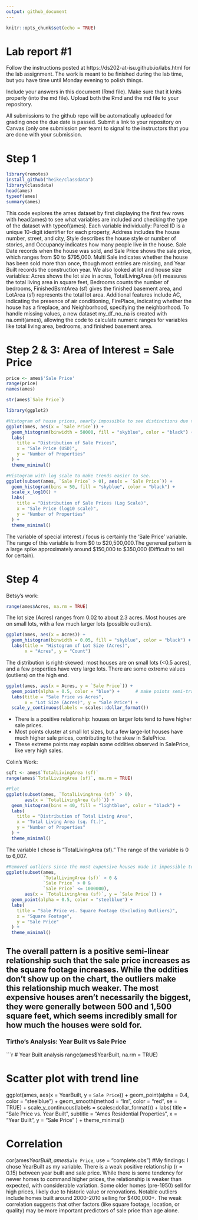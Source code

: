 ```yaml
---
output: github_document
---
```


<!-- README.md is generated from README.Rmd. Please edit the README.Rmd file -->


```r
knitr::opts_chunk$set(echo = TRUE)
```

# Lab report #1
Follow the instructions posted at https://ds202-at-isu.github.io/labs.html for the lab assignment. The work is meant to be finished during the lab time, but you have time until Monday evening to polish things.

Include your answers in this document (Rmd file). Make sure that it knits properly (into the md file). Upload both the Rmd and the md file to your repository.  

All submissions to the github repo will be automatically uploaded for grading once the due date is passed.
Submit a link to your repository on Canvas (only one submission per team) to signal to the instructors that you are done with your submission.

# Step 1 
```r
library(remotes)
install_github("heike/classdata")
library(classdata)
head(ames)
typeof(ames)
summary(ames)
```

This code explores the ames dataset by first displaying the first few rows with head(ames) to see what variables are included and checking the type of the dataset with typeof(ames). Each variable individually: Parcel ID is a unique 10-digit identifier for each property, Address includes the house number, street, and city, Style describes the house style or number of stories, and Occupancy indicates how many people live in the house. Sale Date records when the house was sold, and Sale Price shows the sale price, which ranges from $0 to $795,000. Multi Sale indicates whether the house has been sold more than once, though most entries are missing, and Year Built records the construction year. We also looked at lot and house size variables: Acres shows the lot size in acres, TotalLivingArea (sf) measures the total living area in square feet, Bedrooms counts the number of bedrooms, FinishedBsmtArea (sf) gives the finished basement area, and LotArea (sf) represents the total lot area. Additional features include AC, indicating the presence of air conditioning, FirePlace, indicating whether the house has a fireplace, and Neighborhood, specifying the neighborhood. To handle missing values, a new dataset my_df_no_na is created with na.omit(ames), allowing the code to calculate numeric ranges for variables like total living area, bedrooms, and finished basement area.

# Step 2 & 3: Area of Interest = Sale Price
```r
price <- ames$'Sale Price'
range(price)
names(ames)

str(ames$`Sale Price`)

library(ggplot2)

#Histogram of house prices, nearly impossible to see distinctions due to massive range
ggplot(ames, aes(x = `Sale Price`)) +
  geom_histogram(binwidth = 50000, fill = "skyblue", color = "black") +
  labs(
    title = "Distribution of Sale Prices",
    x = "Sale Price (USD)",
    y = "Number of Properties"
  ) +
  theme_minimal()

#Histogram with log scale to make trends easier to see. 
ggplot(subset(ames, `Sale Price` > 0), aes(x = `Sale Price`)) +
  geom_histogram(bins = 50, fill = "skyblue", color = "black") +
  scale_x_log10() +
  labs(
    title = "Distribution of Sale Prices (Log Scale)",
    x = "Sale Price (log10 scale)",
    y = "Number of Properties"
  ) +
  theme_minimal()


```

The variable of special interest / focus is certainly the 'Sale Price' variable. The range of this variable is from $0 to $20,500,000.The genereal pattern is a large spike approximately around $150,000 to $350,000 (Difficult to tell for certain).

# Step 4
Betsy's work:
```r
range(ames$Acres, na.rm = TRUE)
```
The lot size (Acres) ranges from 0.02 to about 2.3 acres.
Most houses are on small lots, with a few much larger lots (possible outliers).

```r
ggplot(ames, aes(x = Acres)) +
  geom_histogram(binwidth = 0.05, fill = "skyblue", color = "black") +
  labs(title = "Histogram of Lot Size (Acres)",
       x = "Acres", y = "Count")
```

The distribution is right-skewed: most houses are on small lots (<0.5 acres), and a few properties have very large lots.
There are some extreme values (outliers) on the high end.

```r
ggplot(ames, aes(x = Acres, y = `Sale Price`)) +
  geom_point(alpha = 0.5, color = "blue") +      # make points semi-transparent
  labs(title = "Sale Price vs Acres",
       x = "Lot Size (Acres)", y = "Sale Price") +
  scale_y_continuous(labels = scales::dollar_format())

```
- There is a positive relationship: houses on larger lots tend to have higher sale prices.
- Most points cluster at small lot sizes, but a few large-lot houses have much higher sale prices, contributing to the skew in SalePrice.
- These extreme points may explain some oddities observed in SalePrice, like very high sales.

Colin's Work: 
```r
sqft <- ames$`TotalLivingArea (sf)`
range(ames$`TotalLivingArea (sf)`, na.rm = TRUE)

#Plot
ggplot(subset(ames, `TotalLivingArea (sf)` > 0), 
       aes(x = `TotalLivingArea (sf)`)) +
  geom_histogram(bins = 40, fill = "lightblue", color = "black") +
  labs(
    title = "Distribution of Total Living Area",
    x = "Total Living Area (sq. ft.)",
    y = "Number of Properties"
  ) +
  theme_minimal()
```

The variable I chose is "TotalLivingArea (sf)." The range of the variable is 0 to 6,007.
```r
#Removed outliers since the most expensive houses made it impossible to see a trend
ggplot(subset(ames, 
              `TotalLivingArea (sf)` > 0 & 
              `Sale Price` > 0 & 
              `Sale Price` <= 1000000),
       aes(x = `TotalLivingArea (sf)`, y = `Sale Price`)) +
  geom_point(alpha = 0.5, color = "steelblue") +
  labs(
    title = "Sale Price vs. Square Footage (Excluding Outliers)",
    x = "Square Footage",
    y = "Sale Price"
  ) +
  theme_minimal()
```

The overall pattern is a positive semi-linear relationship such that the sale price increases as the square footage increases. While the oddities don't show up on the chart, the outliers make this relationship much weaker. The most expensive houses aren't necessarily the biggest, they were generally between 500 and 1,500 square feet, which seems incredibly small for how much the houses were sold for. 
---

### Tirtho's Analysis: Year Built vs Sale Price
```r
# Year Built analysis
range(ames$YearBuilt, na.rm = TRUE)

# Scatter plot with trend line
ggplot(ames, aes(x = YearBuilt, y = `Sale Price`)) +
  geom_point(alpha = 0.4, color = "steelblue") +
  geom_smooth(method = "lm", color = "red", se = TRUE) +
  scale_y_continuous(labels = scales::dollar_format()) +
  labs(
    title = "Sale Price vs. Year Built",
    subtitle = "Ames Residential Properties",
    x = "Year Built",
    y = "Sale Price"
  ) +
  theme_minimal()

# Correlation
cor(ames$YearBuilt, ames$`Sale Price`, use = "complete.obs")
#My findings: I chose YearBuilt as my variable. There is a weak positive relationship (r = 0.15) between year built and sale price. While there is some tendency for newer homes to command higher prices, the relationship is weaker than expected, with considerable variation. Some older homes (pre-1950) sell for high prices, likely due to historic value or renovations. Notable outliers include homes built around 2000-2010 selling for $400,000+. The weak correlation suggests that other factors (like square footage, location, or quality) may be more important predictors of sale price than age alone.